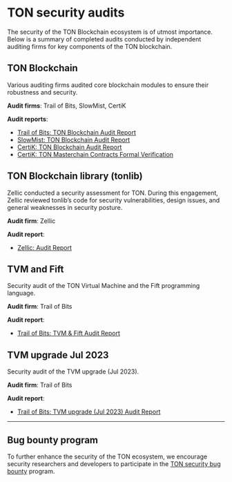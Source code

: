 
# TON security audits

The security of the TON Blockchain ecosystem is of utmost importance. Below is a summary of completed audits conducted by independent auditing firms for key components of the TON blockchain.

## TON Blockchain

Various auditing firms audited core blockchain modules to ensure their robustness and security.

**Audit firms**: Trail of Bits, SlowMist, CertiK

**Audit reports**:
- [Trail of Bits: TON Blockchain Audit Report](https://docs.ton.org/audits/TON_Blockchain_ToB.pdf)
- [SlowMist: TON Blockchain Audit Report](https://docs.ton.org/audits/TON_Blockchain_SlowMist.pdf)
- [CertiK: TON Blockchain Audit Report](https://docs.ton.org/audits/TON_Blockchain_CertiK.pdf)
- [CertiK: TON Masterchain Contracts Formal Verification](https://docs.ton.org/audits/TON_Blockchain_Formal_Verification_CertiK.pdf)

## TON Blockchain library (tonlib)

Zellic conducted a security assessment for TON. During this engagement, Zellic reviewed tonlib’s code for security vulnerabilities, design issues, and general weaknesses in security posture.

**Audit firm**: Zellic

**Audit report**:
- [Zellic: Audit Report](https://docs.ton.org/audits/TON_Blockchain_tonlib_Zellic.pdf)

## TVM and Fift

Security audit of the TON Virtual Machine and the Fift programming language.

**Audit firm**: Trail of Bits

**Audit report**:
- [Trail of Bits: TVM & Fift Audit Report](https://docs.ton.org/audits/TVM_and_Fift_ToB.pdf)

## TVM upgrade Jul 2023

Security audit of the TVM upgrade (Jul 2023).

**Audit firm**: Trail of Bits

**Audit report**:
- [Trail of Bits: TVM upgrade (Jul 2023) Audit Report](https://docs.ton.org/audits/TVM_Upgrade_ToB_2023.pdf)

---

## Bug bounty program
To further enhance the security of the TON ecosystem, we encourage security researchers and developers to participate in the [TON security bug bounty](https://github.com/ton-blockchain/bug-bounty) program.

<Feedback />
